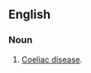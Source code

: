 ==English==

===Noun===
{{en-noun|-|head=[[non-tropical]] [[sprue]]}}

# {{medicine}} [[coeliac disease|Coeliac disease]].